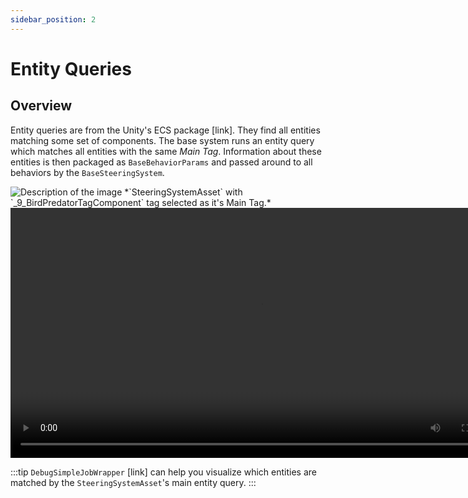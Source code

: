 ```yaml
---
sidebar_position: 2
---
```


# Entity Queries

## Overview

Entity queries are from the Unity's ECS package [link]. They find all entities matching some set of components. The base system runs an entity query which matches all entities with the same *Main Tag*. Information about these entities is then packaged as `BaseBehaviorParams` and passed around to all behaviors by the `BaseSteeringSystem`.

<img src="/img/core/EntityQuery.png" alt="Description of the image"/>
*`SteeringSystemAsset` with `_9_BirdPredatorTagComponent` tag selected as it's Main Tag.*

<video controls width="800">
    <source src="/videos/SimpleDebugJob.mp4" type="video/mp4" />
    Your browser does not support the video tag.
</video>

:::tip
`DebugSimpleJobWrapper` [link] can help you visualize which entities are matched by the `SteeringSystemAsset`'s main entity query.
:::